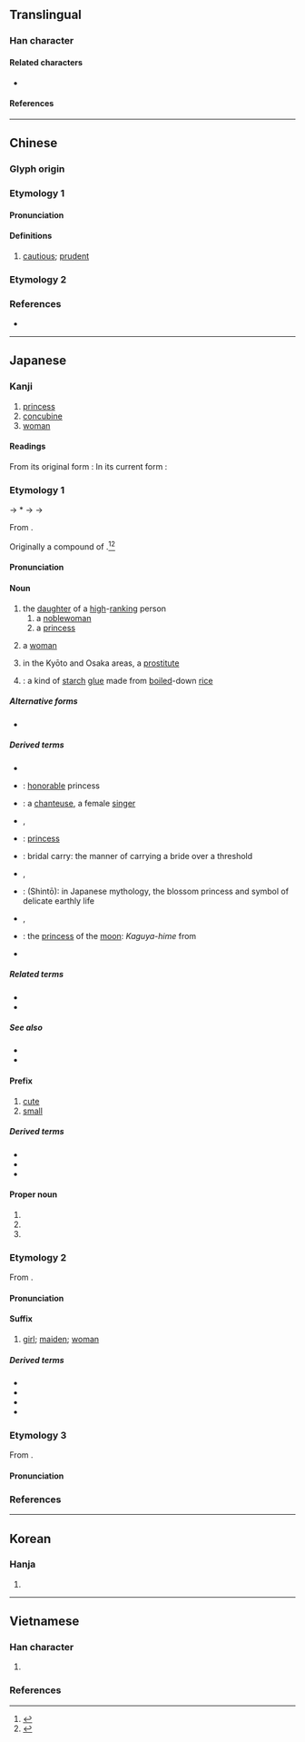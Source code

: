 {{also|姬}}
{{character info/new}}
==Translingual==

===Han character===
{{Han char|rn=38|rad=女|as=06|asj+=07|sn=9|snj+=10|four=41417|canj=VSLL,XVSLL|ids=⿰女臣}}

====Related characters====
* {{l|mul|姬}} {{q|Original form for the meaning "[[princess]]"}}

====References====
{{wikidata|Q55408426}}
{{Han ref|kx=0260.220|dkj=06229|dj=0526.210|hdz=21043.040|uh=59EB}}

----

==Chinese==

===Glyph origin===
{{Han compound|女|臣|c1=s|c2=p|t1=woman|ls=psc}}

===Etymology 1===
{{zh-forms}}

====Pronunciation====
{{zh-pron
|m=zhěn
|mc=
|cat=v
}}

====Definitions====
{{zh-hanzi}}

# {{zh-hd}} [[cautious]]; [[prudent]]
#: {{zh-syn|謹慎}}

===Etymology 2===
{{zh-see|姬}}

===References===
* {{R:twedu|C02079}}

----

==Japanese==

===Kanji===
{{ja-kanji|grade=c|rs=女06}} <!-- Note: 姬 is not its kyūjitai form (Not found in Jōyō Kanji 2010) -->

# [[princess]]
# [[concubine]]
# [[woman]]

====Readings====
From its original form {{ja-l|姬}}:
{{ja-readings
|goon=き
|kanon=き
|kun=ひめ-
|nanori=こひめ, ひめさき, れもん
}}
In its current form {{ja-l|姫}}:
{{ja-readings
|goon=しん
|kanon=しん
|kun=かしこ-まる
}}

===Etymology 1===
<div style="float:right;">
{{wp|lang=ja}}
{{wp|Hime}}
</div>
{{ja-kanjitab|yomi=k|ひめ}}

{{IPAfont|⟨pi<sub>1</sub> me<sub>1</sub>⟩}} → *{{IPAchar|/pʲimʷe/}} → {{IPAchar|/fime/}} → {{IPAchar|/hime/}}

From {{inh|ja|ojp|sort=ひめ|-}}.

Originally a compound of {{compound|ja|sort=ひめ|日|tr1=hi|t1=[[sun]]|pos1=a prefix or appellation used in reference to the imperial family|女|tr2=me|t2=[[woman]]}}.<ref name="KDJ">{{R:Kokugo Dai Jiten}}</ref><ref name="DJR">{{R:Daijirin}}</ref>

====Pronunciation====
{{ja-pron|yomi=k|ひめ|acc=1|acc_ref=DJR}}

====Noun====
{{ja-noun|ひめ}}

# the [[daughter]] of a [[high]]-[[rank]]ing person
## a [[noblewoman]]
## a [[princess]]
##: {{syn|ja|王女|tr=ōjo|皇女|tr2=kōjo|プリンセス|tr3=purinsesu}}
# {{lb|ja|sort=ひめ|euphemistic}} a [[woman]]
#: {{ant|ja|彦|tr=hiko}}
# {{lb|ja|sort=ひめ|regional|_|slang}} in the Kyōto and Osaka areas, a [[prostitute]]
# {{short for|lang=ja|姫糊|tr=himenori|nodot=1|sort=ひめ}}: a kind of [[starch]] [[glue]] made from [[boil]]ed-down [[rice]]

=====Alternative forms=====
* {{ja-r|媛|ひめ}}

=====Derived terms=====
{{der-top}}
* {{ja-r|姫%君|ひめ%ぎみ}}
* {{ja-r|姫%様|ひめ%-さま}}: [[honorable]] princess {{qualifier|term of address or reference}}
* {{ja-r|歌%姫|うた%ひめ}}: a [[chanteuse]], a female [[singer]]
* {{ja-r|弟%姫|おと%ひめ|rom=-}}, {{ja-r|乙%姫|おと%ひめ}}
* {{ja-r|お姫|おひめ}}: [[princess]]
* {{ja-r|お姫%様 抱っこ|お-ひめ%-さま だっこ}}: {{qualifier|slang}} bridal carry: the manner of carrying a bride over a threshold
* {{ja-r|織%姫|^おり%ひめ}}, {{ja-r|織り姫|おりひめ}}
* {{ja-r|木%花%之%開%耶%姫|^こ-の-%はな-%の-%さく-%や-%ひめ}}: (Shintō): in Japanese mythology, the blossom princess and symbol of delicate earthly life
* {{ja-r|佐%保%姫|^さ%ほ%ひめ}}, {{ja-r|佐%保%姫|^さ%お%ひめ}}
* {{ja-r|月の姫|つき-の-ひめ}}: the [[princess]] of the [[moon]]: ''Kaguya-hime'' from ''{{w|The Tale of the Bamboo Cutter}}''
* {{ja-r|舞%姫|まい%ひめ}}
{{der-bottom}}

=====Related terms=====
* {{ja-r|娘|むすめ|[[daughter]]}}
* {{ja-r|乙%女|おと%め|[[maiden]], [[virgin]]}}

=====See also=====
* {{ja-r|女%皇|じょ%こう|[[empress]]}}
* {{ja-r|女%王|じょ%おう|[[queen]]}}

====Prefix====
{{ja-pos|prefix|ひめ}}

# [[cute]]
# [[small]]

=====Derived terms=====
{{der-top}}
* {{ja-r|姫%鏡%台|ひめ%-きょう%だい}}
* {{ja-r|姫%小%松|ひめ%-こ%まつ}}
* {{ja-r|姫%百%合|ヒメ%ユ%リ}}
{{der-bottom}}

====Proper noun====
{{wp|lang=ja|姫 (姓)}}
{{ja-pos|proper|ひめ}}

# {{n-g|a [[place name]]}}
# {{surname|lang=ja|A=a|nodot=1|sort=ひめ}}
# {{given name|female|lang=ja|A=a|nodot=1|sort=ひめ}}

===Etymology 2===
{{ja-kanjitab|き|yomi=o}}
From {{der|ja|ltc|sort=き|-}} {{ltc-l|姬|id=1}}. <!-- Note: jɨ (id=1), not kɨ (id=2), second reading is a surname. --> 

====Pronunciation====
{{ja-pron|き|yomi=o}}

====Suffix====
{{ja-pos|き|suffix}}

# [[girl]]; [[maiden]]; [[woman]]

=====Derived terms=====
{{der-top}}
* {{ja-r|寵%姫|ちょう%き}}
* {{ja-r|美%姫|び%き}}
* {{ja-r|舞%姫|ぶ%き}}
* {{ja-r|妖%姫|よう%き}}
{{der-bottom}}

===Etymology 3===
{{ja-kanjitab|しん|yomi=o}}
From {{der|ja|ltc|sort=しん|-}} {{ltc-l|姫|cautious; prudent}}.

====Pronunciation====
{{ja-pron|しん|yomi=o}}

===References===
<references/>

----

==Korean==

===Hanja===
{{ko-hanja/new|희}}

# {{hanja form of|희|{{alt form|lang=ko|姬}}}}

----

==Vietnamese==

===Han character===
{{vi-readings|rs=女06
|hanviet=cơ-tdcntd
|phienthiet=
|nom=cơ-tdcntd
}}

# {{han tu form of|cơ|{{alt form|lang=vi|姬}}}}

===References===
<references/>